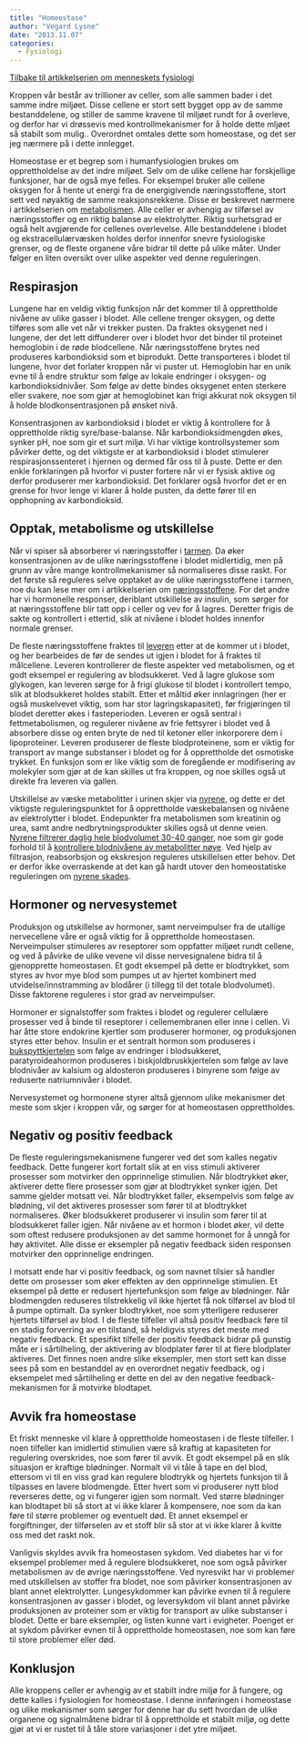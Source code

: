 ```yaml
---
title: "Homeostase"
author: "Vegard Lysne"
date: "2013.11.07"
categories: 
  - Fysiologi
---
```


[Tilbake til artikkelserien om menneskets fysiologi](../../fysiologi.html)

Kroppen vår består av trillioner av celler, som alle sammen bader i det samme indre miljøet. Disse cellene er stort sett bygget opp av de samme bestanddelene, og stiller de samme kravene til miljøet rundt for å overleve, og derfor har vi drøssevis med kontrollmekanismer for å holde dette mljøet så stabilt som mulig.. Overordnet omtales dette som homeostase, og det ser jeg nærmere på i dette innlegget.

Homeostase er et begrep som i humanfysiologien brukes om opprettholdelse av det indre miljøet. Selv om de ulike cellene har forskjellige funksjoner, har de også mye felles. For eksempel bruker alle cellene oksygen for å hente ut energi fra de energigivende næringsstoffene, stort sett ved nøyaktig de samme reaksjonsrekkene. Disse er beskrevet nærmere i artikkelserien om [metabolismen](http://www.friskogfunksjonell.no/metabolismen/ "Metabolismen"). Alle celler er avhengig av tilførsel av næringsstoffer og en riktig balanse av elektrolytter. Riktig surhetsgrad er også helt avgjørende for cellenes overlevelse. Alle bestanddelene i blodet og ekstracellulærvæsken holdes derfor innenfor snevre fysiologiske grenser, og de fleste organene våre bidrar til dette på ulike måter. Under følger en liten oversikt over ulike aspekter ved denne reguleringen.

## Respirasjon

Lungene har en veldig viktig funksjon når det kommer til å opprettholde nivåene av ulike gasser i blodet. Alle cellene trenger oksygen, og dette tilføres som alle vet når vi trekker pusten. Da fraktes oksygenet ned i lungene, der det lett diffunderer over i blodet hvor det binder til proteinet hemoglobin i de røde blodcellene. Når næringsstoffene brytes ned produseres karbondioksid som et biprodukt. Dette transporteres i blodet til lungene, hvor det forlater kroppen når vi puster ut. Hemoglobin har en unik evne til å endre struktur som følge av lokale endringer i oksygen- og karbondioksidnivåer. Som følge av dette bindes oksygenet enten sterkere eller svakere, noe som gjør at hemoglobinet kan frigi akkurat nok oksygen til å holde blodkonsentrasjonen på ønsket nivå.

Konsentrasjonen av karbondioksid i blodet er viktig å kontrollere for å opprettholde riktig syre/base-balanse. Når karbondioksidmengden økes, synker pH, noe som gir et surt miljø. Vi har viktige kontrollsystemer som påvirker dette, og det viktigste er at karbondioksid i blodet stimulerer respirasjonssenteret i hjernen og dermed får oss til å puste. Dette er den enkle forklaringen på hvorfor vi puster fortere når vi er fysisk aktive og derfor produserer mer karbondioksid. Det forklarer også hvorfor det er en grense for hvor lenge vi klarer å holde pusten, da dette fører til en opphopning av karbondioksid.

## Opptak, metabolisme og utskillelse

Når vi spiser så absorberer vi næringsstoffer i [tarmen](http://www.friskogfunksjonell.no/fordoyelsessystemet/ "Fordøyelsessystemet"). Da øker konsentrasjonen av de ulike næringsstoffene i blodet midlertidig, men på grunn av våre mange kontrollmekanismer så normaliseres disse raskt. For det første så reguleres selve opptaket av de ulike næringsstoffene i tarmen, noe du kan lese mer om i artikkelserien om [næringsstoffene](http://www.friskogfunksjonell.no/naeringsstoffene/ "Artikkelserie om Næringsstoffene"). For det andre har vi hormonelle responser, deriblant utskillelse av insulin, som sørger for at næringsstoffene blir tatt opp i celler og vev for å lagres. Deretter frigis de sakte og kontrollert i ettertid, slik at nivåene i blodet holdes innenfor normale grenser.

De fleste næringsstoffene fraktes til [leveren](http://www.friskogfunksjonell.no/leveren/ "Leveren – metabolismens dirigent") etter at de kommer ut i blodet, og her bearbeides de før de sendes ut igjen i blodet for å fraktes til målcellene. Leveren kontrollerer de fleste aspekter ved metabolismen, og et godt eksempel er regulering av blodsukkeret. Ved å lagre glukose som glykogen, kan leveren sørge for å frigi glukose til blodet i kontrollert tempo, slik at blodsukkeret holdes stabilt. Etter et måltid øker innlagringen (her er også muskelvevet viktig, som har stor lagringskapasitet), før frigjøringen til blodet deretter økes i fasteperioden. Leveren er også sentral i fettmetabolismen, og regulerer nivåene av frie fettsyrer i blodet ved å absorbere disse og enten bryte de ned til ketoner eller inkorporere dem i lipoproteiner. Leveren produserer de fleste blodproteinene, som er viktig for transport av mange substanser i blodet og for å opprettholde det osmotiske trykket. En funksjon som er like viktig som de foregående er modifisering av molekyler som gjør at de kan skilles ut fra kroppen, og noe skilles også ut direkte fra leveren via gallen.

Utskillelse av væske metabolitter i urinen skjer via [nyrene](http://www.friskogfunksjonell.no/nyre-2/ "Nyrene del 2 – Væskebalanse og urinproduksjon"), og dette er det viktigste reguleringspunktet for å opprettholde væskebalansen og nivåene av elektrolytter i blodet. Endepunkter fra metabolismen som kreatinin og urea, samt andre nedbrytningsprodukter skilles også ut denne veien. [Nyrene filtrerer daglig hele blodvolumet 30-40 ganger](http://www.friskogfunksjonell.no/nyre-1/ "Nyrene del 1 – Oppbygging og glomerulær filtrasjonsrate"), noe som gir gode forhold til å [kontrollere blodnivåene av metabolitter nøye](http://www.friskogfunksjonell.no/nyre-3/ "Nyrene del 3 – Elektrolyttstatus og andre funksjoner"). Ved hjelp av filtrasjon, reabsorbsjon og ekskresjon reguleres utskillelsen etter behov. Det er derfor ikke overraskende at det kan gå hardt utover den homeostatiske reguleringen om [nyrene skades](http://www.friskogfunksjonell.no/nyre-4/ "Nyrene del 4 – nyresykdom").

## Hormoner og nervesystemet

Produksjon og utskillelse av hormoner, samt nerveimpulser fra de utallige nervecellene våre er også viktig for å opprettholde homeostasen. Nerveimpulser stimuleres av reseptorer som oppfatter miljøet rundt cellene, og ved å påvirke de ulike vevene vil disse nervesignalene bidra til å gjenopprette homeostasen. Et godt eksempel på dette er blodtrykket, som styres av hvor mye blod som pumpes ut av hjertet kombinert med utvidelse/innstramming av blodårer (i tillegg til det totale blodvolumet). Disse faktorene reguleres i stor grad av nerveimpulser.

Hormoner er signalstoffer som fraktes i blodet og regulerer cellulære prosesser ved å binde til reseptorer i cellemembranen eller inne i cellen. Vi har åtte store endokrine kjertler som produserer hormoner, og produksjonen styres etter behov. Insulin er et sentralt hormon som produseres i [bukspyttkjertelen](http://www.friskogfunksjonell.no/bukspyttkjertelen/ "Bukspyttkjertelen") som følge av endringer i blodsukkeret, paratyroideahormon produseres i biskjoldbruskkjertelen som følge av lave blodnivåer av kalsium og aldosteron produseres i binyrene som følge av reduserte natriumnivåer i blodet.

Nervesystemet og hormonene styrer altså gjennom ulike mekanismer det meste som skjer i kroppen vår, og sørger for at homeostasen opprettholdes.

## Negativ og positiv feedback

De fleste reguleringsmekanismene fungerer ved det som kalles negativ feedback. Dette fungerer kort fortalt slik at en viss stimuli aktiverer prosesser som motvirker den opprinnelige stimulien. Når blodtrykket øker, aktiverer dette flere prosesser som gjør at blodtrykket synker igjen. Det samme gjelder motsatt vei. Når blodtrykket faller, eksempelvis som følge av blødning, vil det aktiveres prosesser som fører til at blodtrykket normaliseres. Øker blodsukkeret produserer vi insulin som fører til at blodsukkeret faller igjen. Når nivåene av et hormon i blodet øker, vil dette som oftest redusere produksjonen av det samme hormonet for å unngå for høy aktivitet. Alle disse er eksempler på negativ feedback siden responsen motvirker den opprinnelige endringen.

I motsatt ende har vi positiv feedback, og som navnet tilsier så handler dette om prosesser som øker effekten av den opprinnelige stimulien. Et eksempel på dette er redusert hjertefunksjon som følge av blødninger. Når blodmengden reduseres tilstrekkelig vil ikke hjertet få nok tilførsel av blod til å pumpe optimalt. Da synker blodtrykket, noe som ytterligere reduserer hjertets tilførsel av blod. I de fleste tilfeller vil altså positiv feedback føre til en stadig forverring av en tilstand, så heldigvis styres det meste med negativ feedback. Et spesifikt tilfelle der positiv feedback bidrar på gunstig måte er i sårtilheling, der aktivering av blodplater fører til at flere blodplater aktiveres. Det finnes noen andre slike eksempler, men stort sett kan disse sees på som en bestanddel av en overordnet negativ feedback, og i eksempelet med sårtilheling er dette en del av den negative feedback-mekanismen for å motvirke blodtapet.

## Avvik fra homeostase

Et friskt menneske vil klare å opprettholde homeostasen i de fleste tilfeller. I noen tilfeller kan imidlertid stimulien være så kraftig at kapasiteten for regulering overskrides, noe som fører til avvik. Et godt eksempel på en slik situasjon er kraftige blødninger. Normalt vil vi tåle å tape en del blod, ettersom vi til en viss grad kan regulere blodtrykk og hjertets funksjon til å tilpasses en lavere blodmengde. Etter hvert som vi produserer nytt blod reverseres dette, og vi fungerer igjen som normalt. Ved større blødninger kan blodtapet bli så stort at vi ikke klarer å kompensere, noe som da kan føre til større problemer og eventuelt død. Et annet eksempel er forgiftninger, der tilførselen av et stoff blir så stor at vi ikke klarer å kvitte oss med det raskt nok.

Vanligvis skyldes avvik fra homeostasen sykdom. Ved diabetes har vi for eksempel problemer med å regulere blodsukkeret, noe som også påvirker metabolismen av de øvrige næringsstoffene. Ved nyresvikt har vi problemer med utskillelsen av stoffer fra blodet, noe som påvirker konsentrasjonen av blant annet elektrolytter. Lungesykdommer kan påvirke evnen til å regulere konsentrasjonen av gasser i blodet, og leversykdom vil blant annet påvirke produksjonen av proteiner som er viktig for transport av ulike substanser i blodet. Dette er bare eksempler, og listen kunne vart i evigheter. Poenget er at sykdom påvirker evnen til å opprettholde homeostasen, noe som kan føre til store problemer eller død.

## Konklusjon

Alle kroppens celler er avhengig av et stabilt indre miljø for å fungere, og dette kalles i fysiologien for homeostase. I denne innføringen i homeostase og ulike mekanismer som sørger for denne har du sett hvordan de ulike organene og signalmåtene bidrar til å opprettholde et stabilt miljø, og dette gjør at vi er rustet til å tåle store variasjoner i det ytre miljøet.
